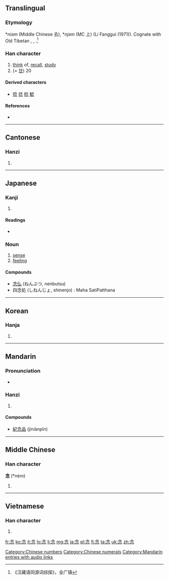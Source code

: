 ==Translingual==
===Etymology===
{{etyl|och|mul}} *''niəm'' (Middle Chinese 去), *''njəm'' (MC 上) (Li Fanggui (1971)). Cognate with Old Tibetan {{term|lang=otb|ཉམ|sc=Tibt}}, {{term|lang=otb|ཉམས||soul, mind, heart|tr=nyam(s)|sc=Tibt}}, {{term|lang=otb|སྙམ་པ||to think, to mind|tr=snyam-pa|sc=Tibt}}.<ref>《汉藏语同源词综探》，全广镇</ref>

===Han character===
{{Han char|rn=61|rad=心|as=04|sn=8|four=8033<sub>2</sub>|canj=人戈弓心 (OINP)}}

# [[think]] of, [[recall]], [[study]]
# (= [[廿]]) 20

====Derived characters====
* [[唸]] [[捻]] [[稔]] [[鯰]]

====References====
* {{Han ref|kx=0378.210|dkj=10390|dj=0706.210|hdz=42274.040|uh=5FF5|ud=24565|bh=A9C0|bd=43456}}
<references/>
[[Category:Chinese numbers]]
[[Category:Chinese numerals]]

----

==Cantonese==

===Hanzi===
{{yue-hanzi|jyut=|y=[[nim]]6}}

# {{defn|lang=yue|sort=心04}}

----

==Japanese==

===Kanji===
{{ja-kanji|grade=4|rs=心04}}

# {{defn|lang=ja|sort=心04}}

====Readings====
* {{ja-readings|on=[[ねん]] ([[nen]])|kun=[[おもう]] ([[omou]]), [[ねんじる]] ([[念じる]], [[nenjiru]])}}

===Noun===
{{ja-noun|k|hira=ねん|rom=nen}}

# [[sense]]
# [[feeling]]

====Compounds====
* [[念仏]] (ねんぶつ, nenbutsu)
* 四念処 (しねんじょ, shinenjo) : Maha SatiPatthana
----

==Korean==

===Hanja===
{{ko-hanja|hangeul=념>염|eumhun=|rv=nyeom>nyum>yeom>[[yum]]|mr=nyŏm>yŏm|y=nyem>[[yem]]}}

# {{defn|lang=ko|sort=心04}}

----

==Mandarin==

===Pronunciation===
* {{audio|zh-niàn.ogg|audio}}

===Hanzi===
{{cmn-hanzi|pin=[[niàn]] ([[nian4]])|wg=nien<sup>4</sup>}}

# {{defn|lang=cmn|sort=心04}}

====Compounds====
* [[紀念品]] (jìniànpǐn)

[[Category:Mandarin entries with audio links]]

----

==Middle Chinese==

===Han character===
'''念''' (*nèm)<!--asterisk indicates that this is a reconstructed pronunciation-->

# {{defn|lang=zhx-mid|sort=心04}}

----

==Vietnamese==

===Han character===
{{vi-hantu|[[niệm]], [[niềm]], [[núm]]|rs=心04}}

# {{defn|lang=vi|sort=心04}}

[[fr:念]]
[[ko:念]]
[[it:念]]
[[lo:念]]
[[li:念]]
[[mg:念]]
[[ja:念]]
[[pl:念]]
[[fi:念]]
[[ta:念]]
[[uk:念]]
[[zh:念]]
